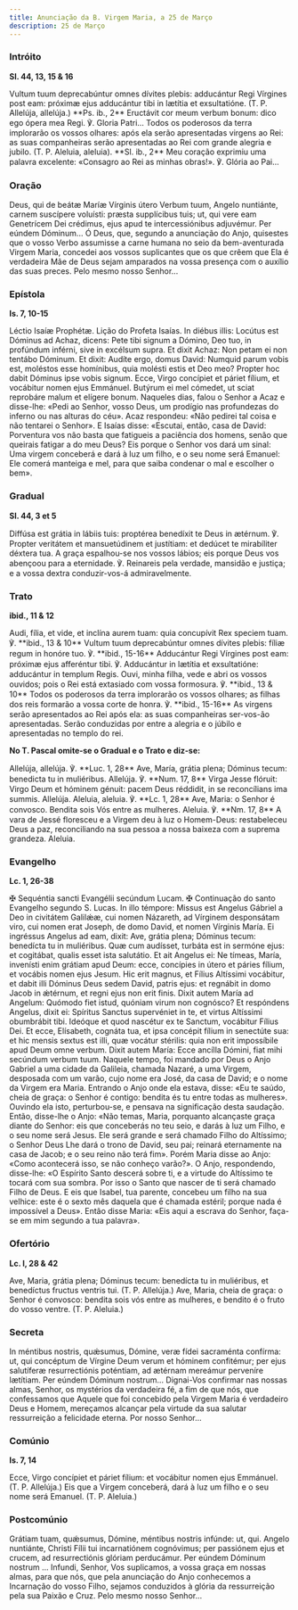 ```yaml
---
title: Anunciação da B. Virgem Maria, a 25 de Março
description: 25 de Março
---
```


### Intróito

**Sl. 44, 13, 15 & 16**

<div class="side-by-side not-content">
  <span>
    Vultum tuum deprecabúntur omnes dívites plebis: adducántur Regi Vírgines post eam: próximæ ejus
    adducántur tibi in lætítia et exsultatióne. (T. P. Allelúja, allelúja.) **Ps. ib., 2** Eructávit
    cor meum verbum bonum: dico ego ópera mea Regi. ℣. Gloria Patri...
  </span>
  <span>
    Todos os poderosos da terra implorarão os vossos olhares: após ela serão apresentadas virgens ao
    Rei: as suas companheiras serão apresentadas ao Rei com grande alegria e jubilo. (T. P. Aleluia,
    aleluia). **Sl. ib., 2** Meu coração exprimiu uma palavra excelente: «Consagro ao Rei as minhas
    obras!». ℣. Glória ao Pai...
  </span>
</div>

### Oração

<div class="side-by-side not-content">
  <span>
    Deus, qui de beátæ Maríæ Vírginis útero Verbum tuum, Angelo nuntiánte, carnem suscípere
    voluísti: præsta supplícibus tuis; ut, qui vere eam Genetrícem Dei crédimus, ejus apud te
    intercessiónibus adjuvémur. Per eúndem Dóminum...
  </span>
  <span>
    Ó Deus, que, segundo a anunciação do Anjo, quisestes que o vosso Verbo assumisse a carne humana
    no seio da bem-aventurada Virgem Maria, concedei aos vossos suplicantes que os que crêem que Ela
    é verdadeira Mãe de Deus sejam amparados na vossa presença com o auxílio das suas preces. Pelo
    mesmo nosso Senhor...
  </span>
</div>

### Epístola

**Is. 7, 10-15**

<div class="side-by-side not-content">
  <span>Léctio Isaíæ Prophétæ.</span>
  <span>Lição do Profeta Isaías.</span>
  <span>
    In diébus illis: Locútus est Dóminus ad Achaz, dicens: Pete tibi signum a Dómino, Deo tuo, in
    profúndum inférni, sive in excélsum supra. Et dixit Achaz: Non petam ei non tentábo Dóminum. Et
    dixit: Audíte ergo, domus David: Numquid parum vobis est, moléstos esse homínibus, quia molésti
    estis et Deo meo? Propter hoc dabit Dóminus ipse vobis signum. Ecce, Virgo concípiet et páriet
    fílium, et vocábitur nomen ejus Emmánuel. Butýrum ei mel cómedet, ut sciat reprobáre malum et
    elígere bonum.
  </span>
  <span>
    Naqueles dias, falou o Senhor a Acaz e disse-lhe: «Pedi ao Senhor, vosso Deus, um prodígio nas
    profundezas do inferno ou nas alturas do céu». Acaz respondeu: «Não pedirei tal coisa e não
    tentarei o Senhor». E Isaías disse: «Escutai, então, casa de David: Porventura vos não basta que
    fatigueis a paciência dos homens, senão que queirais fatigar a do meu Deus? Eis porque o Senhor
    vos dará um sinal: Uma virgem conceberá e dará à luz um filho, e o seu nome será Emanuel: Ele
    comerá manteiga e mel, para que saiba condenar o mal e escolher o bem».
  </span>
</div>

### Gradual

**Sl. 44, 3 et 5**

<div class="side-by-side not-content">
  <span>
    Diffúsa est grátia in lábiis tuis: proptérea benedíxit te Deus in ætérnum. ℣. Propter veritátem
    et mansuetúdinem et justítiam: et dedúcet te mirabíliter déxtera tua.
  </span>
  <span>
    A graça espalhou-se nos vossos lábios; eis porque Deus vos abençoou para a eternidade. ℣.
    Reinareis pela verdade, mansidão e justiça; e a vossa dextra conduzir-vos-á admiravelmente.
  </span>
</div>

### Trato

**ibid., 11 & 12**

<div class="side-by-side not-content">

<span>
Audi, fília, et vide, et inclína aurem tuam: quia concupívit Rex speciem tuam. ℣. **ibid., 13 & 10** Vultum tuum deprecabúntur omnes dívites plebis: fíliæ regum in honóre tuo. ℣. **ibid., 15-16** Adducántur Regi Vírgines post eam: próximæ ejus afferéntur tibi. ℣. Adducántur in lætítia et exsultatióne: adducántur in templum Regis.

</span>
<span>
Ouvi, minha filha, vede e abri os vossos ouvidos; pois o Rei está extasiado com vossa formosura. ℣. **ibid., 13 & 10** Todos os poderosos da terra implorarão os vossos olhares; as filhas dos reis formarão a vossa corte de honra. ℣. **ibid., 15-16** As virgens serão apresentados ao Rei após ela: as suas companheiras ser-vos-ão apresentadas. Serão conduzidas por entre a alegria e o júbilo e apresentadas no templo do rei.
</span>
</div>

**No T. Pascal omite-se o Gradual e o Trato e diz-se:**

<div class="side-by-side not-content">
  <span>
    Allelúja, allelúja. ℣. **Luc. 1, 28** Ave, María, grátia plena; Dóminus tecum: benedicta tu in
    muliéribus. Allelúja. ℣. **Num. 17, 8** Virga Jesse flóruit: Virgo Deum et hóminem génuit: pacem
    Deus réddidit, in se reconcílians ima summis. Allelúja.
  </span>
  <span>
    Aleluia, aleluia. ℣. **Lc. 1, 28** Ave, Maria: o Senhor é convosco. Bendita sois Vós entre as
    mulheres. Aleluia. ℣. **Nm. 17, 8** A vara de Jessé floresceu e a Virgem deu à luz o Homem-Deus:
    restabeleceu Deus a paz, reconciliando na sua pessoa a nossa baixeza com a suprema grandeza.
    Aleluia.
  </span>
</div>

### Evangelho

**Lc. 1, 26-38**

<div class="side-by-side not-content">
  <span>
    <span class="text-red-500">✠</span> Sequéntia sancti Evangélii secúndum Lucam.
  </span>
  <span>
    <span class="text-red-500">✠</span> Continuação do santo Evangelho segundo S. Lucas.
  </span>
  <span>
    In illo témpore: Missus est Angelus Gábriel a Deo in civitátem Galilǽæ, cui nomen Názareth, ad
    Vírginem desponsátam viro, cui nomen erat Joseph, de domo David, et nomen Vírginis María. Ei
    ingréssus Angelus ad eam, dixit: Ave, grátia plena; Dóminus tecum: benedícta tu in muliéribus.
    Quæ cum audísset, turbáta est in sermóne ejus: et cogitábat, qualis esset ista salutátio. Et ait
    Angelus ei: Ne tímeas, María, invenísti enim grátiam apud Deum: ecce, concípies in útero et
    páries fílium, et vocábis nomen ejus Jesum. Hic erit magnus, et Fílius Altíssimi vocábitur, et
    dabit illi Dóminus Deus sedem David, patris ejus: et regnábit in domo Jacob in ǽtérnum, et regni
    ejus non erit finis. Dixit autem María ad Angelum: Quómodo fiet istud, quóniam virum non
    cognósco? Et respóndens Angelus, dixit ei: Spíritus Sanctus supervéniet in te, et virtus
    Altíssimi obumbrábit tibi. Ideóque et quod nascétur ex te Sanctum, vocábitur Fílius Dei. Et
    ecce, Elísabeth, cognáta tua, et ipsa concépit fílium in senectúte sua: et hic mensis sextus est
    illi, quæ vocátur stérilis: quia non erit impossíbile apud Deum omne verbum. Dixit autem María:
    Ecce ancílla Dómini, fiat mihi secúndum verbum tuum.
  </span>
  <span>
    Naquele tempo, foi mandado por Deus o Anjo Gabriel a uma cidade da Galileia, chamada Nazaré, a
    uma Virgem, desposada com um varão, cujo nome era José, da casa de David; e o nome da Virgem era
    Maria. Entrando o Anjo onde ela estava, disse: «Eu te saúdo, cheia de graça: o Senhor é contigo:
    bendita és tu entre todas as mulheres». Ouvindo ela isto, perturbou-se, e pensava na
    significação desta saudação. Então, disse-lhe o Anjo: «Não temas, Maria, porquanto alcançaste
    graça diante do Senhor: eis que conceberás no teu seio, e darás à luz um Filho, e o seu nome
    será Jesus. Ele será grande e será chamado Filho do Altíssimo; o Senhor Deus Lhe dará o trono de
    David, seu pai; reinará eternamente na casa de Jacob; e o seu reino não terá fim». Porém Maria
    disse ao Anjo: «Como acontecerá isso, se não conheço varão?». O Anjo, respondendo, disse-lhe: «O
    Espírito Santo descerá sobre ti, e a virtude do Altíssimo te tocará com sua sombra. Por isso o
    Santo que nascer de ti será chamado Filho de Deus. E eis que Isabel, tua parente, concebeu um
    filho na sua velhice: este é o sexto mês daquela que é chamada estéril; porque nada é impossível
    a Deus». Então disse Maria: «Eis aqui a escrava do Senhor, faça-se em mim segundo a tua
    palavra».
  </span>
</div>

### Ofertório

**Lc. l, 28 & 42**

<div class="side-by-side not-content">
  <span>
    Ave, Maria, grátia plena; Dóminus tecum: benedícta tu in muliéribus, et benedíctus fructus
    ventris tui. (T. P. Allelúja.)
  </span>
  <span>
    Ave, Maria, cheia de graça: o Senhor é convosco: bendita sois vós entre as mulheres, e bendito é
    o fruto do vosso ventre. (T. P. Aleluia.)
  </span>
</div>

### Secreta

<div class="side-by-side not-content">
  <span>
    In méntibus nostris, quǽsumus, Dómine, veræ fídei sacraménta confírma: ut, qui concéptum de
    Vírgine Deum verum et hóminem confitémur; per ejus salutíferæ resurrectiónis poténtiam, ad
    ætérnam mereámur perveníre lætítiam. Per eúndem Dóminum nostrum...
  </span>
  <span>
    Dignai-Vos confirmar nas nossas almas, Senhor, os mystérios da verdadeira fé, a fim de que nós,
    que confessamos que Aquele que foi concebido pela Virgem Maria é verdadeiro Deus e Homem,
    mereçamos alcançar pela virtude da sua salutar ressurreição a felicidade eterna. Por nosso
    Senhor...
  </span>
</div>

### Comúnio

**Is. 7, 14**

<div class="side-by-side not-content">
  <span>
    Ecce, Virgo concípiet et páriet fílium: et vocábitur nomen ejus Emmánuel. (T. P. Allelúja.)
  </span>
  <span>
    Eis que a Virgem conceberá, dará à luz um filho e o seu nome será Emanuel. (T. P. Aleluia.)
  </span>
</div>

### Postcomúnio

<div class="side-by-side not-content">
  <span>
    Grátiam tuam, quǽsumus, Dómine, méntibus nostris infúnde: ut, qui. Angelo nuntiánte, Christi
    Fílii tui incarnatiónem cognóvimus; per passiónem ejus et crucem, ad resurrectiónis glóriam
    perducámur. Per eúndem Dóminum nostrum ...
  </span>
  <span>
    Infundi, Senhor, Vos suplicamos, a vossa graça em nossas almas, para que nós, que pela
    anunciação do Anjo conhecemos a Incarnação do vosso Filho, sejamos conduzidos à glória da
    ressurreição pela sua Paixão e Cruz. Pelo mesmo nosso Senhor...
  </span>
</div>
